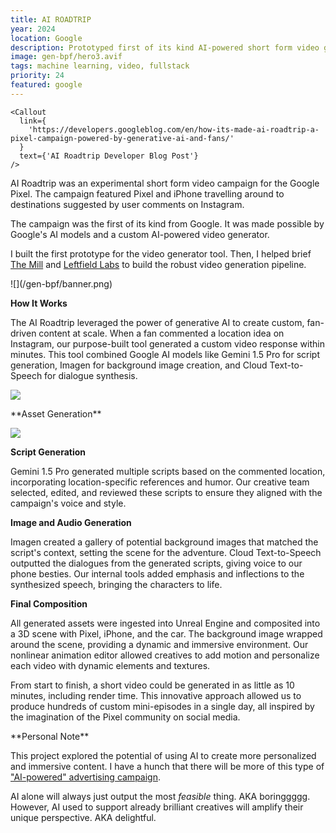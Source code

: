 ```yaml
---
title: AI ROADTRIP
year: 2024
location: Google
description: Prototyped first of its kind AI-powered short form video generator
image: gen-bpf/hero3.avif
tags: machine learning, video, fullstack
priority: 24
featured: google
---
```


<Hero>
  <div>
   
    <Callout
      link={
        'https://developers.googleblog.com/en/how-its-made-ai-roadtrip-a-pixel-campaign-powered-by-generative-ai-and-fans/'
      }
      text={'AI Roadtrip Developer Blog Post'}
    />
  
  </div>
  <div>

AI Roadtrip was an experimental short form video campaign for the Google Pixel.
 The campaign featured Pixel and iPhone travelling around to destinations suggested by user comments on Instagram.

 The campaign was the first of its kind from Google. 
 It was made possible by Google's AI models and a custom AI-powered video generator. 

 I built the first prototype for the video generator tool. 
 Then, I helped brief [The Mill](https://themill.com/) and 
 [Leftfield Labs](https://www.leftfieldlabs.com/) to build the robust video generation pipeline.

  </div>
  
</Hero>
![](/gen-bpf/banner.png)
<Line />

<TwoCol>

**How It Works**

The AI Roadtrip leveraged the power of generative AI to create custom, fan-driven content at scale. 
When a fan commented a location idea on Instagram, our purpose-built tool generated a 
custom video response within minutes. This tool combined Google AI models like Gemini 1.5 Pro for script generation, 
Imagen for background image creation, and Cloud Text-to-Speech for dialogue synthesis.

</TwoCol>

![](/gen-bpf/flow.png)


<Line />

<TwoCol>
**Asset Generation**

![](/gen-bpf/assets.png)

**Script Generation**

Gemini 1.5 Pro generated multiple scripts based on the commented location, incorporating location-specific references and humor. Our creative team selected, edited, and reviewed these scripts to ensure they aligned with the campaign's voice and style.

**Image and Audio Generation**

Imagen created a gallery of potential background images that matched the script's context, setting the scene for the adventure. Cloud Text-to-Speech outputted the dialogues from the generated scripts, giving voice to our phone besties. Our internal tools added emphasis and inflections to the synthesized speech, bringing the characters to life.

**Final Composition**

All generated assets were ingested into Unreal Engine and composited into a 3D scene with Pixel, iPhone, and the car. The background image wrapped around the scene, providing a dynamic and immersive environment. Our nonlinear animation editor allowed creatives to add motion and personalize each video with dynamic elements and textures.


From start to finish, a short video could be generated in as little as 10 minutes, including render time. This innovative approach allowed us to produce hundreds of custom mini-episodes in a single day, all inspired by the imagination of the Pixel community on social media.

</TwoCol>

<Line />

<TwoCol>
**Personal Note**

This project explored the potential of using AI to create more personalized and immersive content. 
I have a hunch that there will be more of this type of ["AI-powered" advertising campaign](https://adage.com/article/special-report-cannes-lions/how-tombras-used-ai-create-6000-location-based-ads-pods/2566186). 

AI alone will always just output the most *feasible* thing. AKA boringgggg. However, AI used to support already
brilliant creatives will amplify their unique perspective. AKA delightful.

</TwoCol>